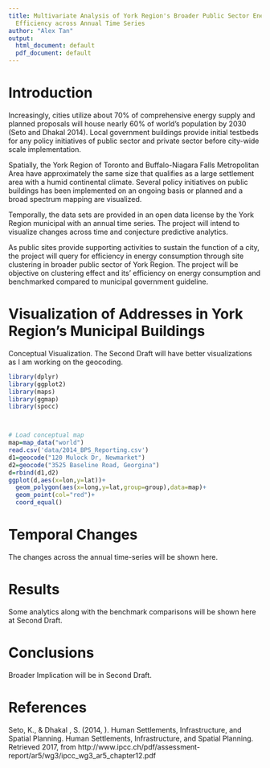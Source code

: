 ```yaml
---
title: Multivariate Analysis of York Region's Broader Public Sector Energy Consumption
  Efficiency across Annual Time Series
author: "Alex Tan"
output:
  html_document: default
  pdf_document: default
---
```


# Introduction
Increasingly, cities utilize about 70% of comprehensive energy supply and planned proposals will house nearly 60% of world's population by 2030 (Seto and Dhakal 2014). Local government buildings provide initial testbeds for any policy initiatives of public sector and private sector before city-wide scale implementation.

Spatially, the York Region of Toronto and Buffalo-Niagara Falls Metropolitan Area have approximately the same size that qualifies as a large settlement area with a humid continental climate. Several policy initiatives on public buildings has been implemented on an ongoing basis or planned and a broad spectrum mapping are visualized.

Temporally, the data sets are provided in an open data license by the York Region municipal with an annual time series. The project will intend to visualize changes across time and conjecture predictive analytics.

As public sites provide supporting activities to sustain the function of a city, the project will query for efficiency in energy consumption through site clustering in broader public sector of York Region. The project will be objective on clustering effect and its’ efficiency on energy consumption and benchmarked compared to municipal government guideline.




# Visualization of Addresses in York Region's Municipal Buildings
Conceptual Visualization. The Second Draft will have better visualizations as I am working on the geocoding.
```r
library(dplyr)
library(ggplot2)
library(maps)
library(ggmap)
library(spocc)



# Load conceptual map
map=map_data("world")
read.csv('data/2014_BPS_Reporting.csv')
d1=geocode("120 Mulock Dr, Newmarket")
d2=geocode("3525 Baseline Road, Georgina")
d=rbind(d1,d2)
ggplot(d,aes(x=lon,y=lat))+
  geom_polygon(aes(x=long,y=lat,group=group),data=map)+
  geom_point(col="red")+
  coord_equal()
```

# Temporal Changes
The changes across the annual time-series will be shown here.



# Results
Some analytics along with the benchmark comparisons will be shown here at Second Draft.



# Conclusions
Broader Implication will be in Second Draft.



# References
Seto, K., & Dhakal , S. (2014, ). Human Settlements, Infrastructure, and Spatial Planning. Human Settlements, Infrastructure, and Spatial Planning. Retrieved 2017, from http://www.ipcc.ch/pdf/assessment-report/ar5/wg3/ipcc_wg3_ar5_chapter12.pdf
